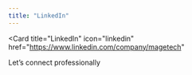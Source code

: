 ```yaml
---
title: "LinkedIn"
---
```


<Card
  title="LinkedIn"
  icon="linkedin"
  href="<https://www.linkedin.com/company/magetech>"
>
  Let’s connect professionally
</Card>
